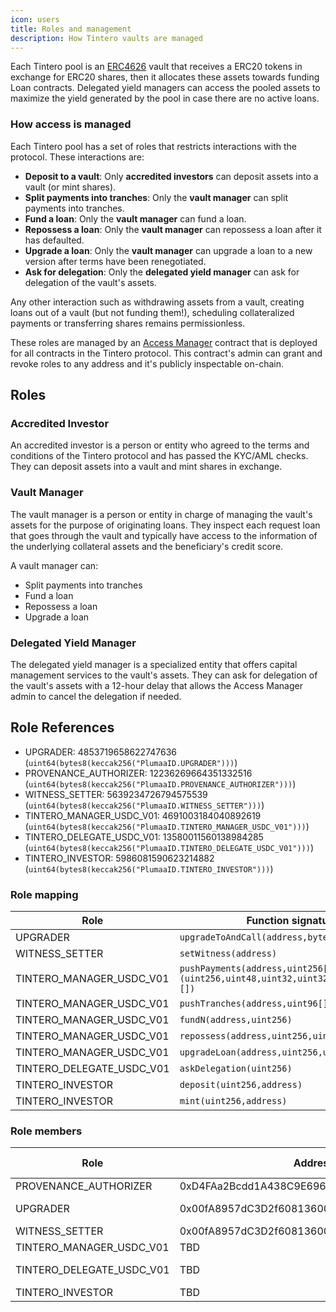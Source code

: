 ```yaml
---
icon: users
title: Roles and management
description: How Tintero vaults are managed
---
```


Each Tintero pool is an [ERC4626](https://docs.openzeppelin.com/contracts/5.x/erc4626) vault that receives a ERC20 tokens in exchange for ERC20 shares, then it allocates these assets towards funding Loan contracts. Delegated yield managers can access the pooled assets to maximize the yield generated by the pool in case there are no active loans.

### How access is managed

Each Tintero pool has a set of roles that restricts interactions with the protocol. These interactions are:

- **Deposit to a vault**: Only **accredited investors** can deposit assets into a vault (or mint shares).
- **Split payments into tranches**: Only the **vault manager** can split payments into tranches.
- **Fund a loan**: Only the **vault manager** can fund a loan.
- **Repossess a loan**: Only the **vault manager** can repossess a loan after it has defaulted.
- **Upgrade a loan**: Only the **vault manager** can upgrade a loan to a new version after terms have been renegotiated.
- **Ask for delegation**: Only the **delegated yield manager** can ask for delegation of the vault's assets.

Any other interaction such as withdrawing assets from a vault, creating loans out of a vault (but not funding them!), scheduling collateralized payments or transferring shares remains permissionless.

These roles are managed by an [Access Manager](https://docs.openzeppelin.com/contracts/5.x/access-control#access-management) contract that is deployed for all contracts in the Tintero protocol. This contract's admin can grant and revoke roles to any address and it's publicly inspectable on-chain.

## Roles

### Accredited Investor

An accredited investor is a person or entity who agreed to the terms and conditions of the Tintero protocol and has passed the KYC/AML checks. They can deposit assets into a vault and mint shares in exchange.

### Vault Manager

The vault manager is a person or entity in charge of managing the vault's assets for the purpose of originating loans. They inspect each request loan that goes through the vault and typically have access to the information of the underlying collateral assets and the beneficiary's credit score.

A vault manager can:

- Split payments into tranches
- Fund a loan
- Repossess a loan
- Upgrade a loan

### Delegated Yield Manager

The delegated yield manager is a specialized entity that offers capital management services to the vault's assets. They can ask for delegation of the vault's assets with a 12-hour delay that allows the Access Manager admin to cancel the delegation if needed.

## Role References

- UPGRADER: 4853719658622747636 (`uint64(bytes8(keccak256("PlumaaID.UPGRADER")))`)
- PROVENANCE_AUTHORIZER: 12236269664351332516 (`uint64(bytes8(keccak256("PlumaaID.PROVENANCE_AUTHORIZER")))`)
- WITNESS_SETTER: 5639234726794575539 (`uint64(bytes8(keccak256("PlumaaID.WITNESS_SETTER")))`)
- TINTERO_MANAGER_USDC_V01: 4691003184040892619 (`uint64(bytes8(keccak256("PlumaaID.TINTERO_MANAGER_USDC_V01")))`)
- TINTERO_DELEGATE_USDC_V01: 13580011560138984285 (`uint64(bytes8(keccak256("PlumaaID.TINTERO_DELEGATE_USDC_V01")))`)
- TINTERO_INVESTOR: 5986081590623214882 (`uint64(bytes8(keccak256("PlumaaID.TINTERO_INVESTOR")))`)

### Role mapping

| Role                      | Function signature                                                               | Selector | Target contract                            |
| ------------------------- | -------------------------------------------------------------------------------- | -------- | ------------------------------------------ |
| UPGRADER                  | `upgradeToAndCall(address,bytes)`                                                | 4f1ef286 | 0x0000c908D1104caD2867Ec2A8Bb178D78C9bAaaa |
| WITNESS_SETTER            | `setWitness(address)`                                                            | 0bc14f8b | 0x0000c908D1104caD2867Ec2A8Bb178D78C9bAaaa |
| TINTERO_MANAGER_USDC_V01  | `pushPayments(address,uint256[],(uint256,uint48,uint32,uint32,uint32,uint32)[])` | 69b24c8a | TBD                                        |
| TINTERO_MANAGER_USDC_V01  | `pushTranches(address,uint96[],address[])`                                       | 1589cd5e | TBD                                        |
| TINTERO_MANAGER_USDC_V01  | `fundN(address,uint256)`                                                         | ae527b8a | TBD                                        |
| TINTERO_MANAGER_USDC_V01  | `repossess(address,uint256,uint256,address)`                                     | d3b500cf | TBD                                        |
| TINTERO_MANAGER_USDC_V01  | `upgradeLoan(address,uint256,uint256,address)`                                   | c3aacfe3 | TBD                                        |
| TINTERO_DELEGATE_USDC_V01 | `askDelegation(uint256)`                                                         | 30adbaff | TBD                                        |
| TINTERO_INVESTOR          | `deposit(uint256,address)`                                                       | 6e553f65 | TBD                                        |
| TINTERO_INVESTOR          | `mint(uint256,address)`                                                          | 94bf804d | TBD                                        |

### Role members

| Role                      | Address                                    | Execution Delay |
| ------------------------- | ------------------------------------------ | --------------- |
| PROVENANCE_AUTHORIZER     | 0xD4FAa2Bcdd1A438C9E69699166eDc92E65954ED7 | 0               |
| UPGRADER                  | 0x00fA8957dC3D2f6081360056bf2f6d4b5f1a49aa | 259200 (3 days) |
| WITNESS_SETTER            | 0x00fA8957dC3D2f6081360056bf2f6d4b5f1a49aa | 0               |
| TINTERO_MANAGER_USDC_V01  | TBD                                        | 0               |
| TINTERO_DELEGATE_USDC_V01 | TBD                                        | 32200 (12 hrs)  |
| TINTERO_INVESTOR          | TBD                                        | 0               |

